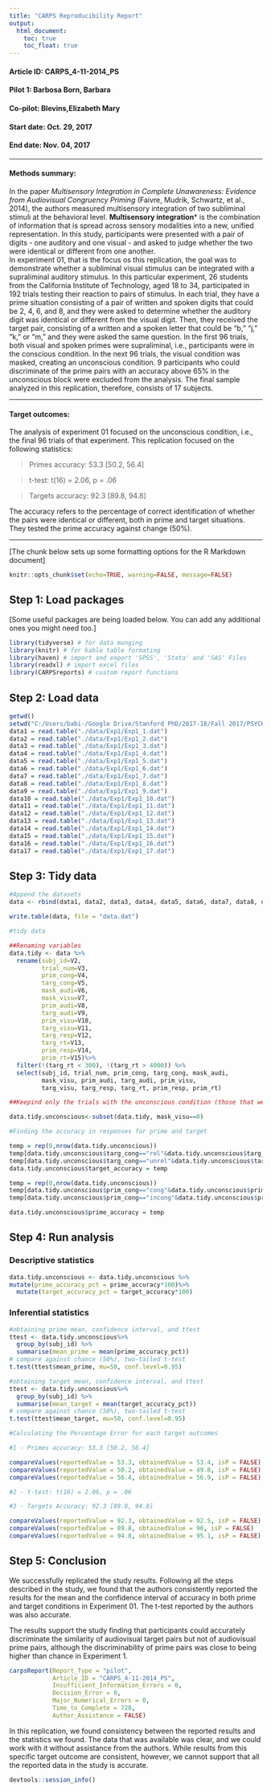 ```yaml
---
title: "CARPS Reproducibility Report"
output:
  html_document:
    toc: true
    toc_float: true
---
```


#### Article ID: CARPS_4-11-2014_PS
#### Pilot 1: Barbosa Born, Barbara
#### Co-pilot: Blevins,Elizabeth Mary
#### Start date: Oct. 29, 2017
#### End date: Nov. 04, 2017  

-------

#### Methods summary: 

  In the paper *Multisensory Integration in Complete Unawareness: Evidence from Audiovisual Congruency Priming* (Faivre, Mudrik, Schwartz, et al., 2014), the authors measured multisensory integration of two subliminal stimuli at the behavioral level. **Multisensory integration*** is the combination of information that is spread across sensory modalities into a new, unified representation. In this study, participants were presented with a pair of digits - one auditory and one visual - and asked to judge whether the two were identical or different from one another.  
  In experiment 01, that is the focus os this replication, the goal was to demonstrate whether a subliminal visual stimulus can be integrated with a supraliminal auditory stimulus. In this particular experiment, 26 students from the California Institute of Technology, aged 18 to 34, participated in 192 trials testing their reaction to pairs of stimulus. In each trial, they have a prime situation consisting of a pair of written and spoken digits that could be 2, 4, 6, and 8, and they were asked to determine whether the auditory digit was identical or different from the visual digit. Then, they received the target pair, consisting of a written and a spoken letter that could be "b," "j," "k," or "m," and they were asked the same question. 
  In the first 96 trials, both visual and spoken primes were supraliminal, i.e., participants were in the conscious condition. In the next 96 trials, the visual condition was masked, creating an unconscious condition. 9 participants who could discriminate of the prime pairs with an accuracy above 65% in the unconscious block were excluded from the analysis. The final sample analyzed in this replication, therefore, consists of 17 subjects.  

------

#### Target outcomes: 

  The analysis of experiment 01 focused on the unconscious condition, i.e., the final 96 trials of that experiment. This replication focused on the following statistics: 
  
> Primes accuracy: 53.3 [50.2, 56.4]

> t-test: t(16) = 2.06, p = .06

> Targets accuracy: 92.3 [89.8, 94.8]

The accuracy refers to the percentage of correct identification of whether the pairs were identical or different, both in prime and target situations. They tested the prime accuracy against change (50%). 

------

[The chunk below sets up some formatting options for the R Markdown document]

```r
knitr::opts_chunk$set(echo=TRUE, warning=FALSE, message=FALSE)
```

## Step 1: Load packages

[Some useful packages are being loaded below. You can add any additional ones you might need too.]

```r
library(tidyverse) # for data munging
library(knitr) # for kable table formating
library(haven) # import and export 'SPSS', 'Stata' and 'SAS' Files
library(readxl) # import excel files
library(CARPSreports) # custom report functions
```

## Step 2: Load data

```r
getwd()
setwd("C:/Users/babi-/Google Drive/Stanford PhD/2017-18/Fall 2017/PSYCH 251/problem sets/problem_sets/PS03/CARPS_4-11-2014_PS")
data1 = read.table("./data/Exp1/Exp1_1.dat")
data2 = read.table("./data/Exp1/Exp1_2.dat")
data3 = read.table("./data/Exp1/Exp1_3.dat")
data4 = read.table("./data/Exp1/Exp1_4.dat")
data5 = read.table("./data/Exp1/Exp1_5.dat")
data6 = read.table("./data/Exp1/Exp1_6.dat")
data7 = read.table("./data/Exp1/Exp1_7.dat")
data8 = read.table("./data/Exp1/Exp1_8.dat")
data9 = read.table("./data/Exp1/Exp1_9.dat")
data10 = read.table("./data/Exp1/Exp1_10.dat")
data11 = read.table("./data/Exp1/Exp1_11.dat")
data12 = read.table("./data/Exp1/Exp1_12.dat")
data13 = read.table("./data/Exp1/Exp1_13.dat")
data14 = read.table("./data/Exp1/Exp1_14.dat")
data15 = read.table("./data/Exp1/Exp1_15.dat")
data16 = read.table("./data/Exp1/Exp1_16.dat")
data17 = read.table("./data/Exp1/Exp1_17.dat")
```

## Step 3: Tidy data

```r
#Append the datasets
data <- rbind(data1, data2, data3, data4, data5, data6, data7, data8, data9, data10, data11, data12, data13, data14, data15, data16, data17)

write.table(data, file = "data.dat") 

#tidy data

##Renaming variables
data.tidy <- data %>%
  rename(subj_id=V2, 
         trial_num=V3,
         prim_cong=V4,
         targ_cong=V5,
         mask_audi=V6,
         mask_visu=V7,
         prim_audi=V8,
         targ_audi=V9,
         prim_visu=V10,
         targ_visu=V11,
         targ_resp=V12,
         targ_rt=V13,
         prim_resp=V14,
         prim_rt=V15)%>%
  filter(!(targ_rt < 300), !(targ_rt > 4000)) %>%
  select(subj_id, trial_num, prim_cong, targ_cong, mask_audi,
         mask_visu, prim_audi, targ_audi, prim_visu,
         targ_visu, targ_resp, targ_rt, prim_resp, prim_rt)

##Keepind only the trials with the unconscious condition (those that were used in the target outcome)

data.tidy.unconscious<-subset(data.tidy, mask_visu==0)

#Finding the accuracy in responses for prime and target

temp = rep(0,nrow(data.tidy.unconscious))
temp[data.tidy.unconscious$targ_cong=="rel"&data.tidy.unconscious$targ_resp==1]=1
temp[data.tidy.unconscious$targ_cong=="unrel"&data.tidy.unconscious$targ_resp==0]=1
data.tidy.unconscious$target_accuracy = temp

temp = rep(0,nrow(data.tidy.unconscious))
temp[data.tidy.unconscious$prim_cong=="cong"&data.tidy.unconscious$prim_resp==1]=1
temp[data.tidy.unconscious$prim_cong=="incong"&data.tidy.unconscious$prim_resp==0]=1

data.tidy.unconscious$prime_accuracy = temp
```

## Step 4: Run analysis


### Descriptive statistics

```r
data.tidy.unconscious <- data.tidy.unconscious %>%
mutate(prime_accuracy_pct = prime_accuracy*100)%>%
  mutate(target_accuracy_pct = target_accuracy*100)
```

### Inferential statistics

```r
#obtaining prime mean, confidence interval, and ttest
ttest <- data.tidy.unconscious%>%
  group_by(subj_id) %>%
  summarise(mean_prime = mean(prime_accuracy_pct))
# compare against chance (50%), two-tailed t-test
t.test(ttest$mean_prime, mu=50, conf.level=0.95)

#obtaining target mean, confidence interval, and ttest
ttest <- data.tidy.unconscious%>%
  group_by(subj_id) %>%
  summarise(mean_target = mean(target_accuracy_pct))
# compare against chance (50%), two-tailed t-test
t.test(ttest$mean_target, mu=50, conf.level=0.95)

#Calculating the Percentage Error for each target outcomes

#1 - Primes accuracy: 53.3 [50.2, 56.4]

compareValues(reportedValue = 53.3, obtainedValue = 53.4, isP = FALSE)
compareValues(reportedValue = 50.2, obtainedValue = 49.8, isP = FALSE)
compareValues(reportedValue = 56.4, obtainedValue = 56.9, isP = FALSE)

#2 - t-test: t(16) = 2.06, p = .06

#3 - Targets Accuracy: 92.3 [89.8, 94.8]

compareValues(reportedValue = 92.3, obtainedValue = 92.5, isP = FALSE)
compareValues(reportedValue = 89.8, obtainedValue = 90, isP = FALSE)
compareValues(reportedValue = 94.8, obtainedValue = 95.1, isP = FALSE)
```

## Step 5: Conclusion

  We successfully replicated the study results. Following all the steps described in the study, we found that the authors consistently reported the results for the mean and the confidence interval of accuracy in both prime and target conditions in Experiment 01. The t-test reported by the authors was also accurate. 
  
  The results support the study finding that participants could accurately discriminate the similarity of audiovisual target pairs but not of audiovisual prime pairs, although the discriminability of prime pairs was close to being higher than chance in Experiment 1.  
 


```r

carpsReport(Report_Type = "pilot",
            Article_ID = "CARPS_4-11-2014_PS",
            Insufficient_Information_Errors = 0,
            Decision_Error = 0,
            Major_Numerical_Errors = 0,
            Time_to_Complete = 720,
            Author_Assistance = FALSE)
```

  In this replication, we found consistency between the reported results and the statistics we found. The data that was available was clear, and we could work with it without assistance from the authors. While results from this specific target outcome are consistent, however, we cannot support that all the reported data in the study is accurate. 

```r
devtools::session_info()
```
